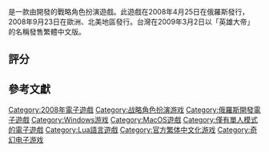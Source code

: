 {{expand|time=2014-07-24T01:03:25+00:00}}
{{Infobox VG
| title       = 国王的恩赐：传奇
| image       = 
| caption     = 
| english     = King's Bounty: The Legend
| original    = King’s Bounty. Легенда о рыцаре
| official    = {{vgrelease|TW|英雄大帝|nocc=yes}}
| common      = {{vgrelease|CN|国王的恩赐：传奇|nocc=yes}}
| genre       = [[戰略角色扮演遊戲|戰略角色扮演]]
| platform    = {{spml|[[Microsoft_Windows|Microsoft Windows]]|[[OS_X|OS X]]}}
| developer   = {{link-ru|Katauri Interactive|Katauri Interactive}}
| publisher   = [[1C公司|1C公司]]<br>[[雅達利|雅達利]]<br>Nobilis Games
| series      = 
| engine      = TheEngine
| modes       = [[單人電子遊戲|单人]]
| released    = {{vgr|俄罗斯|2008年4月25日|EU|2008年9月23日|NA|2008年9月23日|TW|2009年3月2日}}
}}
{{Vgname|1=国王的恩赐：传奇|en=King's Bounty: The Legend|cn=国王的恩赐：传奇|tw=英雄大帝|hk=cn}}是一款由{{link-ru|Katauri Interactive|Katauri Interactive}}開發的戰略角色扮演遊戲。此遊戲在2008年4月25日在俄羅斯發行，2008年9月23日在歐洲、北美地區發行。台灣在2009年3月2日以「英雄大帝」的名稱發售繁體中文版。

== 評分 ==
{{VG Reviews
| align    = left
| GSpy     = 4.5/5
| GameZone = 8.2/10<ref>{{cite web |url=http://pc.gamezone.com/gzreviews/r32401.htm |title=King's Bounty: The Legend Review |last=David |first=Mike |publisher=[[GameZone|GameZone]] |date=2008-10-08 |deadurl=yes |archiveurl=https://web.archive.org/web/20081011083528/http://pc.gamezone.com/gzreviews/r32401.htm |archivedate=2008-10-11 |accessdate=2014-07-23 }}</ref>
| IGN      = 8.1/10
| MC       = 79%<ref>{{cite web|url=http://www.metacritic.com/games/platforms/pc/kingsbountythelegend|title=King's Bounty: The Legend|publisher=[[Metacritic|Metacritic]]|accessdate=2009-04-20|archive-date=2013-07-05|archive-url=https://www.webcitation.org/6HtOcJD7m?url=http://www.metacritic.com/game/pc/kings-bounty-the-legend|dead-url=no}}</ref>
}}
{{clear}}

== 參考文獻 ==
{{reflist}}

{{King's Bounty}}

{{DEFAULTSORT:King's Bounty}}
[[Category:2008年電子遊戲|Category:2008年電子遊戲]]
[[Category:战略角色扮演游戏|Category:战略角色扮演游戏]]
[[Category:俄羅斯開發電子遊戲|Category:俄羅斯開發電子遊戲]]
[[Category:Windows游戏|Category:Windows游戏]]
[[Category:MacOS遊戲|Category:MacOS遊戲]]
[[Category:僅有單人模式的電子遊戲|Category:僅有單人模式的電子遊戲]]
[[Category:Lua語言遊戲|Category:Lua語言遊戲]]
[[Category:官方繁体中文化游戏|Category:官方繁体中文化游戏]]
[[Category:奇幻电子游戏|Category:奇幻电子游戏]]